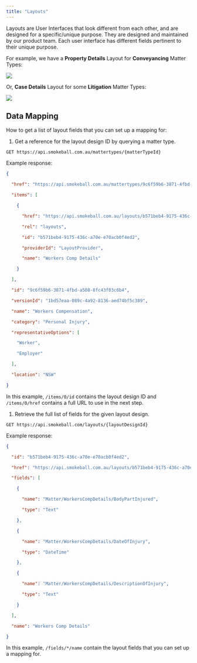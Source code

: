 ```yaml
---
title: "Layouts"
---
```


Layouts are User Interfaces that look different from each other, and are designed for a specific/unique purpose. They are designed and maintained by our product team. Each user interface has different fields pertinent to their unique purpose.

For example, we have a **Property Details** Layout for **Conveyancing** Matter Types:

<Frame>
<img src="/images/image-1.png"/>
</Frame>

Or, **Case Details** Layout for some **Litigation** Matter Types:

<Frame>
<img src="/images/image-2.png"/>
</Frame>

## Data Mapping

How to get a list of layout fields that you can set up a mapping for:

1. Get a reference for the layout design ID by querying a matter type.

```plaintext
GET https://api.smokeball.com.au/mattertypes/{matterTypeId}
```

Example response:

```json
{

  "href": "https://api.smokeball.com.au/mattertypes/9c6f59b6-3871-4fbd-a508-8fc43f03c6b4",

  "items": [

    {

      "href": "https://api.smokeball.com.au/layouts/b571beb4-9175-436c-a70e-e70acb0f4ed2",

      "rel": "layouts",

      "id": "b571beb4-9175-436c-a70e-e70acb0f4ed2",

      "providerId": "LayoutProvider",

      "name": "Workers Comp Details"

    }

  ],

  "id": "9c6f59b6-3871-4fbd-a508-8fc43f03c6b4",

  "versionId": "1bd57eaa-089c-4a92-8136-aed74bf5c389",

  "name": "Workers Compensation",

  "category": "Personal Injury",

  "representativeOptions": [

    "Worker",

    "Employer"

  ],

  "location": "NSW"

}
```

In this example, `/items/0/id` contains the layout design ID and `/items/0/href` contains a full URL to use in the next step.

1. Retrieve the full list of fields for the given layout design.

```plaintext
GET https://api.smokeball.com/layouts/{layoutDesignId}
```

Example response:

```json
{

  "id": "b571beb4-9175-436c-a70e-e70acb0f4ed2",

  "href": "https://api.smokeball.com.au/layouts/b571beb4-9175-436c-a70e-e70acb0f4ed2",

  "fields": [

    {

      "name": "Matter/WorkersCompDetails/BodyPartInjured",

      "type": "Text"

    },

    {

      "name": "Matter/WorkersCompDetails/DateOfInjury",

      "type": "DateTime"

    },

    {

      "name": "Matter/WorkersCompDetails/DescriptionOfInjury",

      "type": "Text"

    }

  ],

  "name": "Workers Comp Details"

}
```

In this example, `/fields/*/name` contain the layout fields that you can set up a mapping for.
